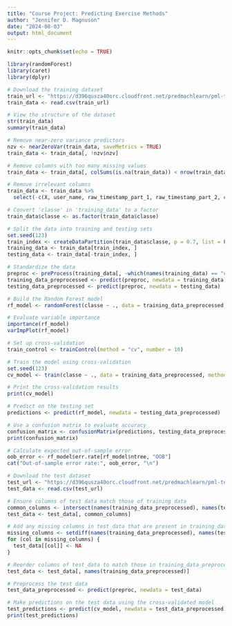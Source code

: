 ```yaml
---
title: "Course Project: Predicting Exercise Methods"
author: "Jennifer D. Magnuson"
date: "2024-08-03"
output: html_document
---
```


```r
knitr::opts_chunk$set(echo = TRUE)
```


```r
library(randomForest)
library(caret)
library(dplyr)
```


```r
# Download the training dataset
train_url <- "https://d396qusza40orc.cloudfront.net/predmachlearn/pml-training.csv"
train_data <- read.csv(train_url)

# View the structure of the dataset
str(train_data)
summary(train_data)
```


```r
# Remove near-zero variance predictors
nzv <- nearZeroVar(train_data, saveMetrics = TRUE)
train_data <- train_data[, !nzv$nzv]

# Remove columns with too many missing values
train_data <- train_data[, colSums(is.na(train_data)) < nrow(train_data) * 0.95]

# Remove irrelevant columns
train_data <- train_data %>%
  select(-c(X, user_name, raw_timestamp_part_1, raw_timestamp_part_2, cvtd_timestamp))

# Convert 'classe' in 'training_data' to a factor
train_data$classe <- as.factor(train_data$classe)
```


```r
# Split the data into training and testing sets
set.seed(123)
train_index <- createDataPartition(train_data$classe, p = 0.7, list = FALSE)
training_data <- train_data[train_index, ]
testing_data <- train_data[-train_index, ]

# Standardize the data
preproc <- preProcess(training_data[, -which(names(training_data) == "classe")], method = c("center", "scale"))
training_data_preprocessed <- predict(preproc, newdata = training_data)
testing_data_preprocessed <- predict(preproc, newdata = testing_data)
```


```r
# Build the Random Forest model
rf_model <- randomForest(classe ~ ., data = training_data_preprocessed, importance = TRUE, ntree = 100)

# Evaluate variable importance
importance(rf_model)
varImpPlot(rf_model)
```


```r
# Set up cross-validation
train_control <- trainControl(method = "cv", number = 10)

# Train the model using cross-validation
set.seed(123)
cv_model <- train(classe ~ ., data = training_data_preprocessed, method = "rf", trControl = train_control, tuneLength = 3)

# Print the cross-validation results
print(cv_model)
```


```r
# Predict on the testing set
predictions <- predict(rf_model, newdata = testing_data_preprocessed)

# Use a confusion matrix to evaluate accuracy
confusion_matrix <- confusionMatrix(predictions, testing_data_preprocessed$classe)
print(confusion_matrix)

# Calculate expected out-of-sample error
oob_error <- rf_model$err.rate[rf_model$ntree, "OOB"]
cat("Out-of-sample error rate:", oob_error, "\n")
```


```r
# Download the test dataset
test_url <- "https://d396qusza40orc.cloudfront.net/predmachlearn/pml-testing.csv"
test_data <- read.csv(test_url)

# Ensure columns of test data match those of training data
common_columns <- intersect(names(training_data_preprocessed), names(test_data))
test_data <- test_data[, common_columns]

# Add any missing columns in test_data that are present in training_data_preprocessed
missing_columns <- setdiff(names(training_data_preprocessed), names(test_data))
for (col in missing_columns) {
  test_data[[col]] <- NA
}

# Reorder columns of test_data to match those in training_data_preprocessed
test_data <- test_data[, names(training_data_preprocessed)]

# Preprocess the test data
test_data_preprocessed <- predict(preproc, newdata = test_data)

# Make predictions on the test data using the cross-validated model
test_predictions <- predict(cv_model, newdata = test_data_preprocessed)
print(test_predictions)
```